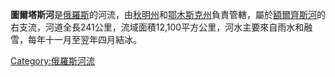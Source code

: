 '''圖爾塔斯河'''是[[俄羅斯|俄羅斯]]的河流，由[[秋明州|秋明州]]和[[鄂木斯克州|鄂木斯克州]]負責管轄，屬於[[額爾齊斯河|額爾齊斯河]]的右支流，河道全長241公里，流域面積12,100平方公里，河水主要來自雨水和融雪，每年十一月至翌年四月結冰。

{{Russia-geo-stub}}
[[Category:俄羅斯河流|Category:俄羅斯河流]]